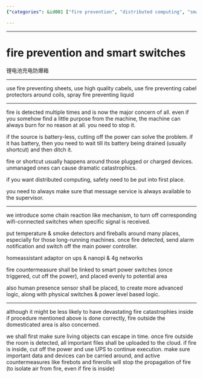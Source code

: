 ```yaml
---
{"categories": &id001 ["fire prevention", "distributed computing", "smart switches", "safety measures", "firebots", "firerolls", "human safety"], "category": "fire_prevention", "date": "2023-12-22 23:52:59", "description": "This article discusses the importance of fire prevention in distributed computing, highlighting the use of smart switches and safety measures to protect data and devices. Additionally, it touches upon the concepts of firebots and firerolls, as well as considering human safety.", "tags": *id001, "title": "fire prevention and smart switches"}

---
```


------

# fire prevention and smart switches

锂电池充电防爆箱

----

use fire preventing sheets, use high quality cabels, use fire preventing cabel protectors around coils, spray fire preventing liquid

----

fire is detected multiple times and is now the major concern of all. even if you somehow find a little purpose from the machine, the machine can always burn for no reason at all. you need to stop it.

if the source is battery-less, cutting off the power can solve the problem. if it has battery, then you need to wait till its battery being drained (usually shortcut) and then ditch it.

fire or shortcut usually happens around those plugged or charged devices. unmanaged ones can cause dramatic catastrophics.

if you want distributed computing, safety need to be put into first place.

you need to always make sure that message service is always available to the supervisor.

----

we introduce some chain reaction like mechanism, to turn off corresponding wifi-connected switches when specific signal is received.

put temperature & smoke detectors and fireballs around many places, especially for those long-running machines. once fire detected, send alarm notification and switch off the main power controller.

homeassistant adaptor on ups & nanopi & 4g networks

fire countermeasure shall be linked to smart power switches (once triggered, cut off the power), and placed evenly to potential area

also human presence sensor shall be placed, to create more advanced logic, along with physical switches & power level based logic.

----

although it might be less likely to have devastating fire catastrophies inside if procedure mentioned above is done correctly, fire outside the domesticated area is also concerned.

we shall first make sure living objects can escape in time. once fire outside the room is detected, all important files shall be uploaded to the cloud. if fire is inside, cut off the power and use UPS to continue execution. make sure important data and devices can be carried around, and active countermeasures like firebots and firerolls will stop the propagation of fire (to isolate air from fire, even if fire is inside)

